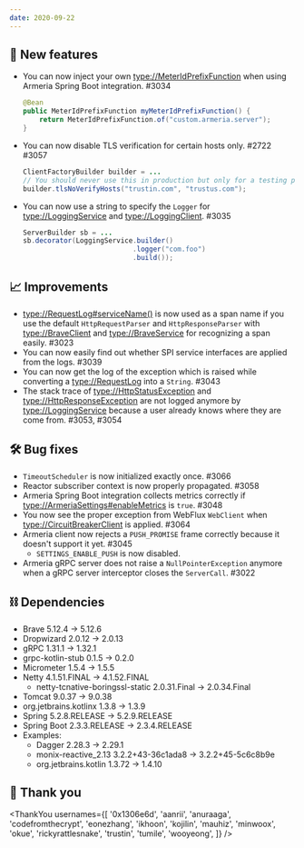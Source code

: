 ```yaml
---
date: 2020-09-22
---
```


## 🌟 New features

- You can now inject your own <type://MeterIdPrefixFunction> when using Armeria Spring Boot integration. #3034
  ```java
  @Bean
  public MeterIdPrefixFunction myMeterIdPrefixFunction() {
      return MeterIdPrefixFunction.of("custom.armeria.server");
  }
  ```
- You can now disable TLS verification for certain hosts only. #2722 #3057
  ```java
  ClientFactoryBuilder builder = ...
  // You should never use this in production but only for a testing purpose.
  builder.tlsNoVerifyHosts("trustin.com", "trustus.com");
  ```
- You can now use a string to specify the `Logger` for <type://LoggingService> and <type://LoggingClient>. #3035
  ```java
  ServerBuilder sb = ...
  sb.decorator(LoggingService.builder()
                             .logger("com.foo")
                             .build());
  ```

## 📈 Improvements

- <type://RequestLog#serviceName()> is now used as a span name if you use the default `HttpRequestParser`
  and `HttpResponseParser` with <type://BraveClient> and <type://BraveService> for recognizing
  a span easily. #3023
- You can now easily find out whether SPI service interfaces are applied from the logs. #3039
- You can now get the log of the exception which is raised while converting a <type://RequestLog> into a
  `String`. #3043
- The stack trace of <type://HttpStatusException> and <type://HttpResponseException> are not logged anymore by
  <type://LoggingService> because a user already knows where they are come from. #3053, #3054

## 🛠️ Bug fixes

- `TimeoutScheduler` is now initialized exactly once. #3066
- Reactor subscriber context is now properly propagated. #3058
- Armeria Spring Boot integration collects metrics correctly if <type://ArmeriaSettings#enableMetrics>
is `true`. #3048
- You now see the proper exception from WebFlux `WebClient` when <type://CircuitBreakerClient> is applied. #3064
- Armeria client now rejects a `PUSH_PROMISE` frame correctly because it doesn't support it yet. #3045
  - `SETTINGS_ENABLE_PUSH` is now disabled.
- Armeria gRPC server does not raise a `NullPointerException` anymore when a gRPC server interceptor closes
  the `ServerCall`. #3022

## ⛓ Dependencies

- Brave 5.12.4 → 5.12.6
- Dropwizard 2.0.12 → 2.0.13
- gRPC 1.31.1 → 1.32.1
- grpc-kotlin-stub 0.1.5 → 0.2.0
- Micrometer 1.5.4 → 1.5.5
- Netty 4.1.51.FINAL → 4.1.52.FINAL
  - netty-tcnative-boringssl-static 2.0.31.Final → 2.0.34.Final
- Tomcat 9.0.37 → 9.0.38
- org.jetbrains.kotlinx 1.3.8 → 1.3.9
- Spring 5.2.8.RELEASE → 5.2.9.RELEASE
- Spring Boot 2.3.3.RELEASE → 2.3.4.RELEASE
- Examples:
  - Dagger 2.28.3 → 2.29.1
  - monix-reactive_2.13 3.2.2+43-36c1ada8 → 3.2.2+45-5c6c8b9e
  - org.jetbrains.kotlin 1.3.72 → 1.4.10

## 🙇 Thank you

<ThankYou
  usernames={[
    '0x1306e6d',
    'aanrii',
    'anuraaga',
    'codefromthecrypt',
    'eonezhang',
    'ikhoon',
    'kojilin',
    'mauhiz',
    'minwoox',
    'okue',
    'rickyrattlesnake',
    'trustin',
    'tumile',
    'wooyeong',
  ]}
/>
